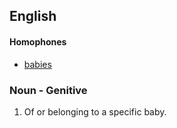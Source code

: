 ==English==

{{rank|available|program|prefer|2024|baby's|spare|pray|disappeared}}

====Homophones====
*[[babies]]

===Noun - Genitive===

# Of or belonging to a specific baby.